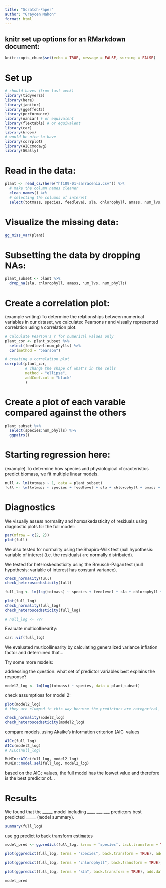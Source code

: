 ```yaml
---
title: "Scratch-Paper"
author: "Graycen Mahon"
format: html
---
```


## knitr set up options for an RMarkdown document:

```r
knitr::opts_chunk$set(echo = TRUE, message = FALSE, warning = FALSE)
```

# Set up

```r
# should haves (from last week)
library(tidyverse)
library(here)
library(janitor)
library(ggeffects)
library(performance)
library(naniar) # or equivalent
library(flextable) # or equivalent
library(car)
library(broom)
# would be nice to have
library(corrplot)
library(AICcmodavg)
library(GGally)
```

# Read in the data:

```r
plant <- read_csv(here("hf109-01-sarracenia.csv")) %>% 
  # make the column names cleaner
  clean_names() %>% 
  # selecting the columns of interest
  select(totmass, species, feedlevel, sla, chlorophyll, amass, num_lvs, num_phylls)
```

# Visualize the missing data:

```r
gg_miss_var(plant)
```

# Subsetting the data by dropping NAs:

```r
plant_subset <- plant %>% 
  drop_na(sla, chlorophyll, amass, num_lvs, num_phylls)
```

# Create a correlation plot:  

(example writing) To determine the relationships between numerical variables in our dataset, we calculated Pearsons r and visually represented correlation using a correlation plot.

```r
# calculate Pearson's r for numerical values only
plant_cor <- plant_subset %>% 
  select(feedlevel:num_phylls) %>% 
  cor(method = "pearson")
  
# creating a correlation plot
corrplot(plant_cor,
         # change the shape of what's in the cells
         method = "ellipse",
         addCoef.col = "black"
         )
```

# Create a plot of each varable compared against the others 

```r
plant_subset %>% 
  select(species:num_phylls) %>% 
  ggpairs()
```

# Starting regression here:  

(example) To determine how species and physiological characteristics predict biomass, we fit multiple linear models.

```r
null <- lm(totmass ~ 1, data = plant_subset)
full <- lm(totmass ~ species + feedlevel + sla + chlorophyll + amass + num_lvs + num_phylls, data = plant_subset)
```

# Diagnostics

We visually assess normality and homoskedasticity of residuals using diagnostic plots for the full model:

```r
par(mfrow = c(2, 2))
plot(full)
```

We also tested for normality using the Shapiro-Wilk test (null hypothesis: variable of interest (i.e. the residuals) are normally distributed).  

We tested for heteroskedasticity using the Breusch-Pagan test (null hypothesis: variable of interest has constant variance).
```r
check_normality(full)
check_heteroscedasticity(full)
```

```r
full_log <- lm(log(totmass) ~ species + feedlevel + sla + chlorophyll + amass + num_lvs + num_phylls, data = plant_subset)

plot(full_log)
check_normality(full_log)
check_heteroscedasticity(full_log)
```

```r
# null_log <- ???
```


Evaluate multicollinearity:

```r
car::vif(full_log)
```

We evaluated multicollinearity by calculating generalized variance inflation factor and determined that...

Try some more models:

addressing the question: what set of predictor variables best explains the response?

```r
model2_log <- lm(log(totmass) ~ species, data = plant_subset)
```

check assumptions for model 2:
```r
plot(model2_log)
# they are clumped in this way becuase the predictors are categorical, you just want to see an even distribution of normal variables

check_normality(model2_log)
check_heteroscedasticity(model2_log)
```

compare models. using Akaike's information criterion (AIC) values

```r
AICc(full_log)
AICc(model2_log)
# AICc(null_log) 

MuMIn::AICc(full_log, model2_log)
MuMIn::model.sel(full_log, model2_log)
```

based on the AICc values, the full model has the loswet value and therefore is the best predictor of...

# Results

We found that the _____ model including ____ ___ ___ predictors best predicted _____ (model summary).

```r
summary(full_log)
```

use gg predict to back transform estimates

```r
model_pred <- ggpredict(full_log, terms = "species", back.transform = TRUE)

plot(ggpredict(full_log, terms = "species", back.transform = TRUE), add.data = TRUE)

plot(ggpredict(full_log, terms = "chlorophyll", back.transform = TRUE), add.data = TRUE)

plot(ggpredict(full_log, terms = "sla", back.transform = TRUE), add.data = TRUE)

model_pred
```

